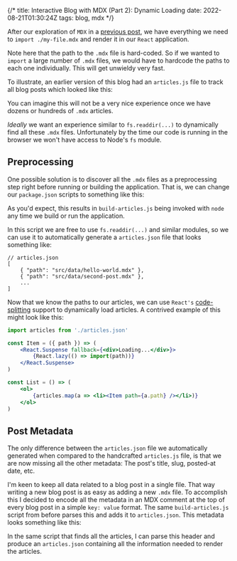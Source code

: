 {/*
title: Interactive Blog with MDX (Part 2): Dynamic Loading
date: 2022-08-21T01:30:24Z
tags: blog, mdx
*/}



After our exploration of `MDX` in a [previous post](/interactive-blogs-with-mdx), we have everything we need to `import ./my-file.mdx` and render it in our `React` application.

Note here that the path to the `.mdx` file is hard-coded. So if we wanted to `import` a large number of `.mdx` files, we would have to hardcode the paths to each one individually. This will get unwieldy very fast.

To illustrate, an earlier version of this blog had an `articles.js` file to track all blog posts which looked like this:

<GitHubContent
    commit="bbe489011fb9cf278f162686db94d15cfd34217a"
    file="web/src/data/articles.js"
    lines="3-22"
/>

You can imagine this will not be a very nice experience once we have dozens or hundreds of `.mdx` articles.

_Ideally_ we want an experience similar to `fs.readdir(...)` to dynamically find all these `.mdx` files. Unfortunately by the time our code is running in the browser we won't have access to Node's `fs` module.


## Preprocessing

One possible solution is to discover all the `.mdx` files as a preprocessing step right before running or building the application. That is, we can change our `package.json` scripts to something like this:

<GitHubContent
    commit="c71d47e51035c1626919fc8820966afb8855afea"
    file="web/package.json"
    lines="5-9"
/>

As you'd expect, this results in `build-articles.js` being invoked with `node` any time we build or run the application.

In this script we are free to use `fs.readdir(...)` and similar modules, so we can use it to automatically generate a `articles.json` file that looks something like:

```jsonc
// articles.json
[
    { "path": "src/data/hello-world.mdx" },
    { "path": "src/data/second-post.mdx" },
    ...
]
```

Now that we know the paths to our articles, we can use `React's` [code-splitting](https://reactjs.org/docs/code-splitting.html) support to dynamically load articles. A contrived example of this might look like this:

```jsx
import articles from './articles.json'

const Item = ({ path }) => (
    <React.Suspense fallback={<div>Loading...</div>}>
        {React.lazy(() => import(path))}
    </React.Suspense>
)

const List = () => (
    <ol>
        {articles.map(a => <li><Item path={a.path} /></li>)}
    </ol>
)
```


## Post Metadata

The only difference between the `articles.json` file we automatically generated when compared to the handcrafted `articles.js` file, is that we are now missing all the other metadata: The post's title, slug, posted-at date, etc.

I'm keen to keep all data related to a blog post in a single file. That way writing a new blog post is as easy as adding a new `.mdx` file. To accomplish this I decided to encode all the metadata in an MDX comment at the top of every blog post in a simple `key: value` format. The same `build-articles.js` script from before parses this and adds it to `articles.json`. This metadata looks something like this:

<GitHubContent
    commit="ac2de912c9892c94b6399e0d3612a2ec5b5c5855"
    file="web/src/data/hello-world.mdx"
    language={false}
    lines="1-5"
/>

In the same script that finds all the articles, I can parse this header and produce an `articles.json` containing all the information needed to render the articles.
